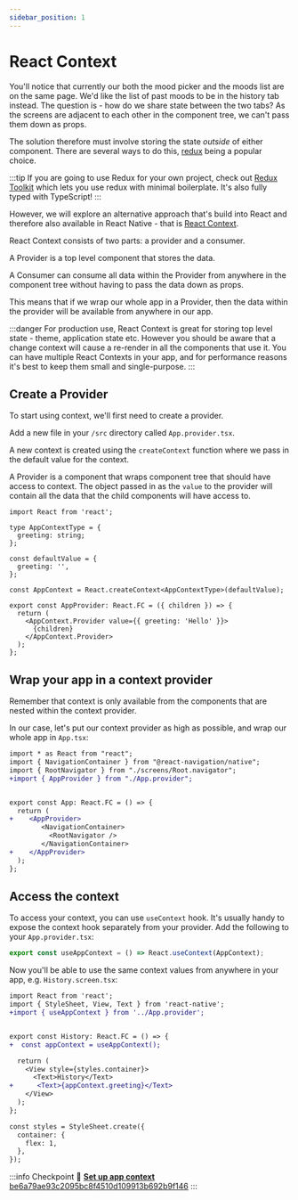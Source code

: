 ```yaml
---
sidebar_position: 1
---
```


# React Context

You'll notice that currently our both the mood picker and the moods list are on the same page. We'd like the list of past moods to be in the history tab instead. The question is - how do we share state between the two tabs? As the screens are adjacent to each other in the component tree, we can't pass them down as props.

The solution therefore must involve storing the state _outside_ of either component. There are several ways to do this, [redux](https://redux.js.org/) being a popular choice.

:::tip
If you are going to use Redux for your own project, check out [Redux Toolkit](https://redux-toolkit.js.org/tutorials/quick-start) which lets you use redux with minimal boilerplate. It's also fully typed with TypeScript!
:::

However, we will explore an alternative approach that's build into React and therefore also available in React Native - that is [React Context](https://reactjs.org/docs/context.html).

React Context consists of two parts: a provider and a consumer.

A Provider is a top level component that stores the data.

A Consumer can consume all data within the Provider from anywhere in the component tree without having to pass the data down as props.

This means that if we wrap our whole app in a Provider, then the data within the provider will be available from anywhere in our app.

:::danger
For production use, React Context is great for storing top level state - theme, application state etc. However you should be aware that a change context will cause a re-render in all the components that use it. You can have multiple React Contexts in your app, and for performance reasons it's best to keep them small and single-purpose.
:::

## Create a Provider

To start using context, we'll first need to create a provider.

Add a new file in your `/src` directory called `App.provider.tsx`.

A new context is created using the `createContext` function where we pass in the default value for the context.

A Provider is a component that wraps component tree that should have access to context. The object passed in as the `value` to the provider will contain all the data that the child components will have access to.

```tsx title="src/App.provider.tsx"
import React from 'react';

type AppContextType = {
  greeting: string;
};

const defaultValue = {
  greeting: '',
};

const AppContext = React.createContext<AppContextType>(defaultValue);

export const AppProvider: React.FC = ({ children }) => {
  return (
    <AppContext.Provider value={{ greeting: 'Hello' }}>
      {children}
    </AppContext.Provider>
  );
};
```

## Wrap your app in a context provider

Remember that context is only available from the components that are nested within the context provider.

In our case, let's put our context provider as high as possible, and wrap our whole app in `App.tsx`:

```diff title="src/App.tsx"
import * as React from "react";
import { NavigationContainer } from "@react-navigation/native";
import { RootNavigator } from "./screens/Root.navigator";
+import { AppProvider } from "./App.provider";


export const App: React.FC = () => {
  return (
+    <AppProvider>
        <NavigationContainer>
          <RootNavigator />
        </NavigationContainer>
+    </AppProvider>
  );
};
```

## Access the context

To access your context, you can use `useContext` hook. It's usually handy to expose the context hook separately from your provider. Add the following to your `App.provider.tsx`:

```js
export const useAppContext = () => React.useContext(AppContext);
```

Now you'll be able to use the same context values from anywhere in your app, e.g. `History.screen.tsx`:

```diff title="src/screens/History.screen.tsx"
import React from 'react';
import { StyleSheet, View, Text } from 'react-native';
+import { useAppContext } from '../App.provider';


export const History: React.FC = () => {
+  const appContext = useAppContext();

  return (
    <View style={styles.container}>
      <Text>History</Text>
+      <Text>{appContext.greeting}</Text>
    </View>
  );
};

const styles = StyleSheet.create({
  container: {
    flex: 1,
  },
});
```

:::info Checkpoint 🔗
[**Set up app context** be6a79ae93c2095bc8f4510d109913b692b9f146](https://github.com/kadikraman/mood-tracker/commit/be6a79ae93c2095bc8f4510d109913b692b9f146)
:::
